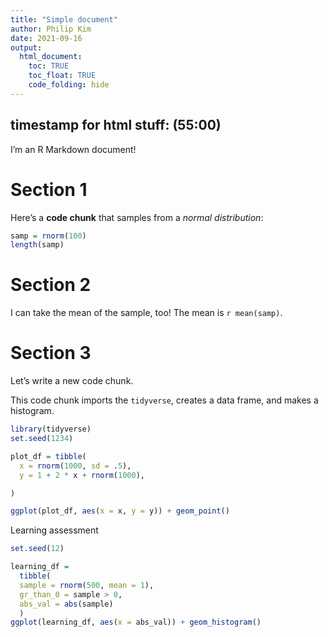 ```yaml
---
title: "Simple document"
author: Philip Kim
date: 2021-09-16
output: 
  html_document:
    toc: TRUE
    toc_float: TRUE
    code_folding: hide
---
```


## timestamp for html stuff: (55:00)

I'm an R Markdown document! 

# Section 1

Here's a **code chunk** that samples from 
a _normal distribution_:

```r
samp = rnorm(100)
length(samp)
```

# Section 2

I can take the mean of the sample, too!
The mean is `r mean(samp)`.

# Section 3

Let's write a new code chunk.

This code chunk imports the `tidyverse`, creates a data frame, and makes a histogram.

```r
library(tidyverse)
set.seed(1234)

plot_df = tibble(
  x = rnorm(1000, sd = .5),
  y = 1 + 2 * x + rnorm(1000),

)

ggplot(plot_df, aes(x = x, y = y)) + geom_point()
```

Learning assessment
```r
set.seed(12)

learning_df = 
  tibble(
  sample = rnorm(500, mean = 1),
  gr_than_0 = sample > 0,
  abs_val = abs(sample)
  )
ggplot(learning_df, aes(x = abs_val)) + geom_histogram()
```

